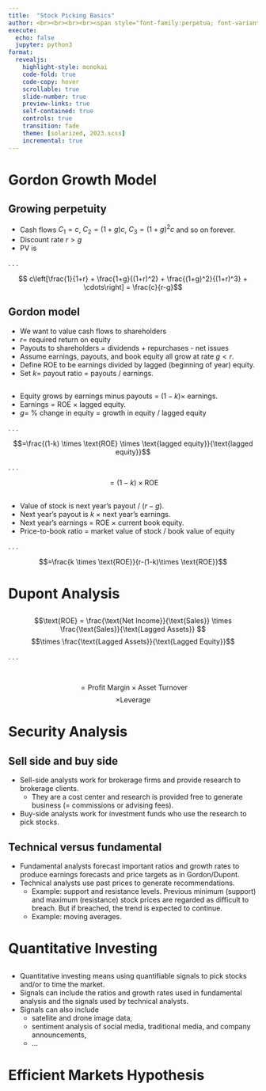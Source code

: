 ```yaml
---
title:  "Stock Picking Basics"
author: <br><br><br><br><span style="font-family:perpetua; font-variant:small-caps; color:#606060;">Kerry Back</span><br><br><img src="RiceBusiness-transparent-logo-sm.png"  height=80>
execute:
  echo: false
  jupyter: python3
format: 
  revealjs:
    highlight-style: monokai
    code-fold: true
    code-copy: hover
    scrollable: true
    slide-number: true
    preview-links: true
    self-contained: true
    controls: true
    transition: fade
    theme: [solarized, 2023.scss]
    incremental: true
---
```


# Gordon Growth Model {background-color="#657b83" color="#fdf6e3"}

## Growing perpetuity

- Cash flows $C_1 = c$, $C_2 = (1+g)c$, $C_3 = (1+g)^2c$ and so on forever.
- Discount rate $r>g$
- PV is

. . .

$$ c\left[\frac{1}{1+r} + \frac{1+g}{(1+r)^2} + \frac{(1+g)^2}{(1+r)^3} + \cdots\right] = \frac{c}{r-g}$$

## Gordon model

- We want to value cash flows to shareholders
- $r=$ required return on equity
- Payouts to shareholders = dividends + repurchases - net issues
- Assume earnings, payouts, and book equity all grow at rate $g<r$.
- Define ROE to be earnings divided by lagged (beginning of year) equity.
- Set $k =$ payout ratio $=$ payouts / earnings.


##

- Equity grows by earnings minus payouts = $(1-k) \times$ earnings.
- Earnings $=$ ROE $\times$ lagged equity.
- $g=$ % change in equity $=$ growth in equity / lagged equity

. . .

$$=\frac{(1-k) \times \text{ROE} \times \text{lagged equity}}{\text{lagged equity}}$$

. . .

$$= (1-k) \times \text{ROE}$$

##

- Value of stock is next year's payout / $(r-g)$.
- Next year's payout is $k$ $\times$ next year's earnings.
- Next year's earnings $=$ ROE $\times$ current book equity.
- Price-to-book ratio $=$ market value of stock / book value of equity 

. . .

$$=\frac{k \times \text{ROE}}{r-(1-k)\times \text{ROE}}$$


# Dupont Analysis {background-color="#657b83" color="#fdf6e3"}

## 

$$\text{ROE} = \frac{\text{Net Income}}{\text{Sales}} \times \frac{\text{Sales}}{\text{Lagged Assets}} $$
$$\times \frac{\text{Lagged Assets}}{\text{Lagged Equity}}$$

. . .

<br>

$$= \text{Profit Margin} \times \text{Asset Turnover}$$
$$ \times \text{Leverage}$$

# Security Analysis {background-color="#657b83" color="#fdf6e3"}

##  Sell side and buy side

- Sell-side analysts work for brokerage firms and provide research to brokerage clients.  
  - They are a cost center and research is provided free to generate business (= commissions or advising fees).
- Buy-side analysts work for investment funds who use the research to pick stocks.

## Technical versus fundamental

- Fundamental analysts forecast important ratios and growth rates to produce earnings forecasts and price targets as in Gordon/Dupont.
- Technical analysts use past prices to generate recommendations.
  - Example: support and resistance levels.  Previous minimum (support) and maximum (resistance) stock prices are regarded as difficult to breach.  But if breached, the trend is expected to continue.
  - Example: moving averages.

# Quantitative Investing {background-color="#657b83" color="#fdf6e3"}

##

- Quantitative investing means using quantifiable signals to pick stocks and/or to time the market.
- Signals can include the ratios and growth rates used in fundamental analysis and the signals used by technical analysts.
- Signals can also include 
  - satellite and drone image data, 
  - sentiment analysis of social media, traditional media, and company announcements, 
  - ...

# Efficient Markets Hypothesis {background-color="#657b83" color="#fdf6e3"}

